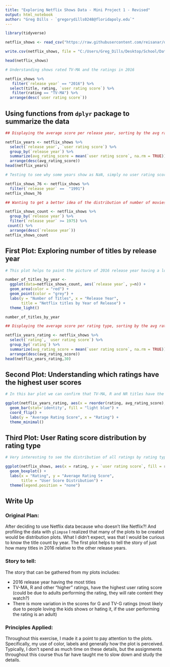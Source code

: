 ```yaml
---
title: "Exploring Netflix Shows Data - Mini Project 1 - Revised"
output: html_notebook
author: "Greg Dills - `gregorydills0248@floridapoly.edu`"
---
```



```r
library(tidyverse)
```


```r
netflix_shows <- read_csv("https://raw.githubusercontent.com/reisanar/datasets/master/netflixShows.csv")

```

```r
write.csv(netflix_shows, file = "C:/Users/Greg_Dills/Desktop/School/Data_Visualization/Data_Viz_Project_1/data/netflix_shows.csv", row.names = FALSE)
```


```r
head(netflix_shows)
```



```r
# Understanding shows rated TV-MA and the ratings in 2016

netflix_shows %>% 
   filter(`release year` == "2016") %>% 
  select(title, rating, `user rating score`) %>% 
   filter(rating == "TV-MA") %>% 
  arrange(desc(`user rating score`))
```



## Using functions from `dplyr` package to summarize the data 


```r
## Displaying the average score per release year, sorting by the avg rating score. Appears that 2017 release year has the average highest rating score.

netflix_years <- netflix_shows %>% 
  select(`release year`, `user rating score`) %>%
  group_by(`release year`) %>%
  summarize(avg_rating_score = mean(`user rating score`, na.rm = TRUE)) %>% 
  arrange(desc(avg_rating_score))
head(netflix_years)
```


```r
# Testing to see why some years show as NaN, simply no user rating score in the data.

netflix_shows_76 <- netflix_shows %>% 
  filter(`release year` ==  "1991")
netflix_shows_76
```


```r
## Wanting to get a better idea of the distribution of number of movies by release year, 2016 has a lot more than other years. This is most likely due to Netflix original content being pushed.

netflix_shows_count <- netflix_shows %>% 
  group_by(`release year`) %>% 
  filter(`release year` >= 1975) %>% 
 count() %>% 
  arrange(desc(`release year`))
netflix_shows_count
```


## First Plot: Exploring number of titles by release year

```r

# This plot helps to paint the picture of 2016 release year having a lot more titles compared to other years. Definitely a case of Netflix pushing original content throughout the year. By excluding the few titles with release years prior to 1975, we are able to see the volume of titles by release year more clearly.

number_of_titles_by_year <-
  ggplot(data=netflix_shows_count, aes(`release year`, y=n)) +
  geom_area(color = "red") +
  geom_point(color = "grey") +
  labs(y = "Number of Titles", x = "Release Year",
       title = "Netflix titles by Year of Release") +
  theme_light()

number_of_titles_by_year

```




```r
## Displaying the average score per rating type, sorting by the avg rating score. Very interesting to see the rating types such as TV-MA and R get a higher average score. Most likely due to adults giving the rating?

netflix_years_rating <- netflix_shows %>% 
  select(`rating`, `user rating score`) %>%
  group_by(`rating`) %>%
  summarize(avg_rating_score = mean(`user rating score`, na.rm = TRUE)) %>% 
  arrange(desc(avg_rating_score))
head(netflix_years_rating,30)
```
## Second Plot: Understanding which ratings have the highest user scores

```r

# In this bar plot we can confirm that TV-MA, R and NR titles have the highest rating score. My hypothesis is that this is due to majority of adults perform the rating and thus, will rate based on their individual preference, not that of a child's perception for TV-G or G rated movies.

ggplot(netflix_years_rating, aes(x = reorder(rating, avg_rating_score), y = avg_rating_score)) +
  geom_bar(stat='identity', fill = "light blue") +
  coord_flip() +
  labs(y = "Average Rating Score", x = "Rating") +
  theme_minimal()
```

## Third Plot: User Rating score distribution by rating type

```r
# Very interesting to see the distribution of all ratings by rating type. It appears that users can be passionate about children shows (G, TV-G)

ggplot(netflix_shows, aes(x = rating, y = `user rating score`, fill = rating)) +
  geom_boxplot() +
  labs(x = "Rating", y = "Average Rating Score",
       title = "User Score Distribution") +
  theme(legend.position = "none")
```


## Write Up

### Original Plan:

After deciding to use Netflix data because who doesn't like Netflix?! And profiling the data with `glimpse` I realized that many of the plots to be created would be distribution plots. What I didn't expect, was that I would be curious to know the title count by year. The first plot helps to tell the story of just how many titles in 2016 relative to the other release years.


### Story to tell:

The story that can be gathered from my plots includes:

 - 2016 release year having the most titles
 - TV-MA, R and other "higher" ratings, have the highest user rating score (could be due to adults performing the rating, they will rate content they watch?)
 - There is more variation in the scores for G and TV-G ratings (most likely due to people loving the kids shows or hating it, if the user performing the rating is an adult)


### Principles Applied:

Throughout this exercise, I made it a point to pay attention to the plots. Specifically, my use of color, labels and generally how the plot is perceived. Typically, I don't spend as much time on these details, but the assignments throughout this course thus far have taught me to slow down and study the details.
























